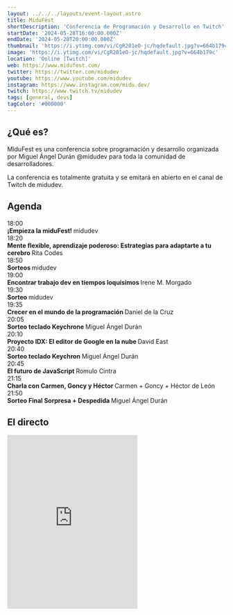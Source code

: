 ```yaml
---
layout: ../../../layouts/event-layout.astro
title: MiduFest
shortDescription: 'Conferencia de Programación y Desarrollo en Twitch'
startDate: '2024-05-28T16:00:00.000Z'
endDate: '2024-05-28T20:00:00.000Z'
thumbnail: 'https://i.ytimg.com/vi/CgR201eO-jc/hqdefault.jpg?v=664b179c'
image: 'https://i.ytimg.com/vi/CgR201eO-jc/hqdefault.jpg?v=664b179c'
location: 'Online [Twitch]'
web: https://www.midufest.com/
twitter: https://twitter.com/midudev
youtube: https://www.youtube.com/midudev
instagram: https://www.instagram.com/midu.dev/
twitch: https://www.twitch.tv/midudev
tags: [general, devs]
tagColor: '#000000'
---
```



## ¿Qué es?

MiduFest es una conferencia sobre programación y desarrollo organizada por Miguel Ángel Durán <ExternalLink href="https://twitter.com/midudev">@midudev</ExternalLink> para toda la comunidad de desarrolladores.

La conferencia es totalmente gratuita y se emitará en abierto en el canal de <ExternalLink href="https://twitch.tv/midudev">Twitch de midudev</ExternalLink>.

## Agenda

<div class="flex flex-col gap-y-4">
  <article class="bg-gray relative flex w-full cursor-crosshair gap-4 gap-x-4 rounded-lg border-[1px] border-[#222222] px-4 py-4 transition hover:scale-105 hover:contrast-150">
    <span class="flex w-24 items-center justify-center text-center text-xl font-bold">
      <span>18:00 </span>
    </span>
    <div class="flex w-full flex-col justify-center pr-8">
      <strong class="text-balance mobile:max-w-full tablet:text-[24px] max-w-[280px] overflow-hidden break-words pr-8 text-left text-[16px] leading-tight text-primary">
        ¡Empieza la miduFest!
      </strong>
      <span class="mobile:max-w-full max-w-[280px]">midudev</span>
    </div>
  </article>
  <article class="bg-gray relative flex w-full cursor-crosshair gap-4 gap-x-4 rounded-lg border-[1px] border-[#222222] px-4 py-4 transition hover:scale-105 hover:contrast-150">
    <span class="flex w-24 items-center justify-center text-center text-xl font-bold">
      <span>18:20 </span>
    </span>
    <div class="flex w-full flex-col justify-center pr-8">
      <strong class="text-balance mobile:max-w-full tablet:text-[24px] max-w-[280px] overflow-hidden break-words pr-8 text-left text-[16px] leading-tight text-primary">
        Mente flexible, aprendizaje poderoso: Estrategias para adaptarte a tu cerebro
      </strong>
      <span class="mobile:max-w-full max-w-[280px]">Rita Codes</span>
    </div>
  </article>
  <article class="bg-gray relative flex w-full cursor-crosshair gap-4 gap-x-4 rounded-lg border-[1px] border-[#222222] px-4 py-4 transition hover:scale-105 hover:contrast-150">
    <span class="flex w-24 items-center justify-center text-center text-xl font-bold">
      <span>18:50 </span>
    </span>
    <div class="flex w-full flex-col justify-center pr-8">
      <strong class="text-balance mobile:max-w-full tablet:text-[24px] max-w-[280px] overflow-hidden break-words pr-8 text-left text-[16px] leading-tight text-primary">
        Sorteos
      </strong>
      <span class="mobile:max-w-full max-w-[280px]">midudev</span>
    </div>
  </article>
  <article class="bg-gray relative flex w-full cursor-crosshair gap-4 gap-x-4 rounded-lg border-[1px] border-[#222222] px-4 py-4 transition hover:scale-105 hover:contrast-150">
    <span class="flex w-24 items-center justify-center text-center text-xl font-bold">
      <span>19:00 </span>
    </span>
    <div class="flex w-full flex-col justify-center pr-8">
      <strong class="text-balance mobile:max-w-full tablet:text-[24px] max-w-[280px] overflow-hidden break-words pr-8 text-left text-[16px] leading-tight text-primary">
        Encontrar trabajo dev en tiempos loquísimos
      </strong>
      <span class="mobile:max-w-full max-w-[280px]">Irene M. Morgado</span>
    </div>
  </article>
  <article class="bg-gray relative flex w-full cursor-crosshair gap-4 gap-x-4 rounded-lg border-[1px] border-[#222222] px-4 py-4 transition hover:scale-105 hover:contrast-150">
    <span class="flex w-24 items-center justify-center text-center text-xl font-bold">
      <span>19:30 </span>
    </span>
    <div class="flex w-full flex-col justify-center pr-8">
      <strong class="text-balance mobile:max-w-full tablet:text-[24px] max-w-[280px] overflow-hidden break-words pr-8 text-left text-[16px] leading-tight text-primary">
        Sorteo
      </strong>
      <span class="mobile:max-w-full max-w-[280px]">midudev</span>
    </div>
  </article>
  <article class="bg-gray relative flex w-full cursor-crosshair gap-4 gap-x-4 rounded-lg border-[1px] border-[#222222] px-4 py-4 transition hover:scale-105 hover:contrast-150">
    <span class="flex w-24 items-center justify-center text-center text-xl font-bold">
      <span>19:35 </span>
    </span>
    <div class="flex w-full flex-col justify-center pr-8">
      <strong class="text-balance mobile:max-w-full tablet:text-[24px] max-w-[280px] overflow-hidden break-words pr-8 text-left text-[16px] leading-tight text-primary">
        Crecer en el mundo de la programación
      </strong>
      <span class="mobile:max-w-full max-w-[280px]">Daniel de la Cruz</span>
    </div>
  </article>
  <article class="bg-gray relative flex w-full cursor-crosshair gap-4 gap-x-4 rounded-lg border-[1px] border-[#222222] px-4 py-4 transition hover:scale-105 hover:contrast-150">
    <span class="flex w-24 items-center justify-center text-center text-xl font-bold">
      <span>20:05 </span>
    </span>
    <div class="flex w-full flex-col justify-center pr-8">
      <strong class="text-balance mobile:max-w-full tablet:text-[24px] max-w-[280px] overflow-hidden break-words pr-8 text-left text-[16px] leading-tight text-primary">
        Sorteo teclado Keychrone
      </strong>
      <span class="mobile:max-w-full max-w-[280px]">Miguel Ángel Durán</span>
    </div>
  </article>
  <article class="bg-gray relative flex w-full cursor-crosshair gap-4 gap-x-4 rounded-lg border-[1px] border-[#222222] px-4 py-4 transition hover:scale-105 hover:contrast-150">
    <span class="flex w-24 items-center justify-center text-center text-xl font-bold">
      <span>20:10 </span>
    </span>
    <div class="flex w-full flex-col justify-center pr-8">
      <strong class="text-balance mobile:max-w-full tablet:text-[24px] max-w-[280px] overflow-hidden break-words pr-8 text-left text-[16px] leading-tight text-primary">
        Proyecto IDX: El editor de Google en la nube
      </strong>
      <span class="mobile:max-w-full max-w-[280px]">David East</span>
    </div>
  </article>
  <article class="bg-gray relative flex w-full cursor-crosshair gap-4 gap-x-4 rounded-lg border-[1px] border-[#222222] px-4 py-4 transition hover:scale-105 hover:contrast-150">
    <span class="flex w-24 items-center justify-center text-center text-xl font-bold">
      <span>20:40 </span>
    </span>
    <div class="flex w-full flex-col justify-center pr-8">
      <strong class="text-balance mobile:max-w-full tablet:text-[24px] max-w-[280px] overflow-hidden break-words pr-8 text-left text-[16px] leading-tight text-primary">
        Sorteo teclado Keychron
      </strong>
      <span class="mobile:max-w-full max-w-[280px]">Miguel Ángel Durán</span>
    </div>
  </article>
  <article class="bg-gray relative flex w-full cursor-crosshair gap-4 gap-x-4 rounded-lg border-[1px] border-[#222222] px-4 py-4 transition hover:scale-105 hover:contrast-150">
    <span class="flex w-24 items-center justify-center text-center text-xl font-bold">
      <span>20:45 </span>
    </span>
    <div class="flex w-full flex-col justify-center pr-8">
      <strong class="text-balance mobile:max-w-full tablet:text-[24px] max-w-[280px] overflow-hidden break-words pr-8 text-left text-[16px] leading-tight text-primary">
        El futuro de JavaScript
      </strong>
      <span class="mobile:max-w-full max-w-[280px]">Romulo Cintra</span>
    </div>
  </article>
  <article class="bg-gray relative flex w-full cursor-crosshair gap-4 gap-x-4 rounded-lg border-[1px] border-[#222222] px-4 py-4 transition hover:scale-105 hover:contrast-150">
    <span class="flex w-24 items-center justify-center text-center text-xl font-bold">
      <span>21:15 </span>
    </span>
    <div class="flex w-full flex-col justify-center pr-8">
      <strong class="text-balance mobile:max-w-full tablet:text-[24px] max-w-[280px] overflow-hidden break-words pr-8 text-left text-[16px] leading-tight text-primary">
        Charla con Carmen, Goncy y Héctor
      </strong>
      <span class="mobile:max-w-full max-w-[280px]">Carmen + Goncy + Héctor de León</span>
    </div>
  </article>
  <article class="bg-gray relative flex w-full cursor-crosshair gap-4 gap-x-4 rounded-lg border-[1px] border-[#222222] px-4 py-4 transition hover:scale-105 hover:contrast-150">
    <span class="flex w-24 items-center justify-center text-center text-xl font-bold">
      <span>21:50 </span>
    </span>
    <div class="flex w-full flex-col justify-center pr-8">
      <strong class="text-balance mobile:max-w-full tablet:text-[24px] max-w-[280px] overflow-hidden break-words pr-8 text-left text-[16px] leading-tight text-primary">
        Sorteo Final Sorpresa + Despedida
      </strong>
      <span class="mobile:max-w-full max-w-[280px]">Miguel Ángel Durán</span>
    </div>
  </article>
</div>

## El directo

<iframe
  className="mt-4 w-full"
  height="400"
  src="https://www.youtube.com/embed/CgR201eO-jc?si=eGz8P_o5JprNVosP"
  title="Midufest YouTube"
  frameborder="0"
  allow="accelerometer; autoplay; clipboard-write; encrypted-media; gyroscope; picture-in-picture"
  allowfullscreen
></iframe>

